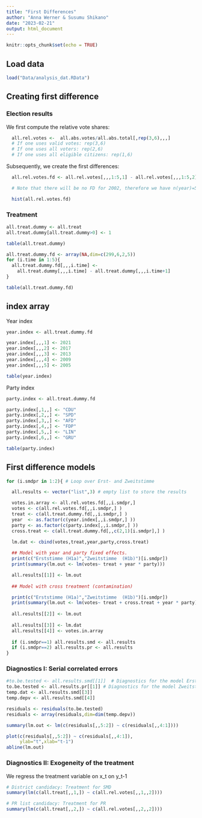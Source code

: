 ```yaml
---
title: "First Differences"
author: "Anna Werner & Susumu Shikano"
date: "2023-02-21"
output: html_document
---
```


```r
knitr::opts_chunk$set(echo = TRUE)
```


## Load data

```r
load("Data/analysis_dat.RData")
```


## Creating first difference

### Election results

We first compute the relative vote shares: 

```r

  all.rel.votes <-  all.abs.votes/all.abs.total[,rep(3,6),,,] 
  # If one uses valid votes: rep(3,6)
  # If one uses all voters: rep(2,6)
  # If one uses all eligible citizens: rep(1,6)

```

Subsequently, we create the first differences:


```r
  all.rel.votes.fd <- all.rel.votes[,,,1:5,1] - all.rel.votes[,,,1:5,2]

  # Note that there will be no FD for 2002, therefore we have n(year)=5.

  hist(all.rel.votes.fd)
```

### Treatment

```r

all.treat.dummy <- all.treat
all.treat.dummy[all.treat.dummy>0] <- 1

table(all.treat.dummy)

all.treat.dummy.fd <- array(NA,dim=c(299,6,2,5))
for (i.time in 1:5){
  all.treat.dummy.fd[,,,i.time] <-  
    all.treat.dummy[,,,i.time] - all.treat.dummy[,,,i.time+1] 
}

table(all.treat.dummy.fd)

```

## index array

Year index

```r
year.index <- all.treat.dummy.fd

year.index[,,,1] <- 2021
year.index[,,,2] <- 2017
year.index[,,,3] <- 2013
year.index[,,,4] <- 2009
year.index[,,,5] <- 2005

table(year.index)

```

Party index

```r
party.index <- all.treat.dummy.fd

party.index[,1,,] <- "CDU"
party.index[,2,,] <- "SPD"
party.index[,3,,] <- "AFD"
party.index[,4,,] <- "FDP"
party.index[,5,,] <- "LIN"
party.index[,6,,] <- "GRU"

table(party.index)
```

## First difference models

```r


for (i.smdpr in 1:2){ # Loop over Erst- and Zweitstimme

  all.results <- vector("list",3) # empty list to store the results

  votes.in.array <- all.rel.votes.fd[,,i.smdpr,]
  votes <- c(all.rel.votes.fd[,,i.smdpr,] )
  treat <- c(all.treat.dummy.fd[,,i.smdpr,] )
  year  <- as.factor(c(year.index[,,i.smdpr,] ))
  party <- as.factor(c(party.index[,,i.smdpr,] ))
  cross.treat <- c(all.treat.dummy.fd[,,c(2,1)[i.smdpr],] )

  lm.dat <- cbind(votes,treat,year,party,cross.treat)
  
  ## Model with year and party fixed effects.
  print(c("Erststimme (H1a)","Zweitstimme  (H1b)")[i.smdpr])
  print(summary(lm.out <- lm(votes~ treat + year * party)))

  all.results[[1]] <- lm.out
  
  ## Model with cross treatment (contamination)

  print(c("Erststimme (H1a)","Zweitstimme  (H1b)")[i.smdpr])
  print(summary(lm.out <- lm(votes~ treat + cross.treat + year * party)))
  
  all.results[[2]] <- lm.out
  
  all.results[[3]] <- lm.dat
  all.results[[4]] <- votes.in.array
  
  if (i.smdpr==1) all.results.smd <- all.results
  if (i.smdpr==2) all.results.pr <- all.results
}


```

### Diagnostics I: Serial correlated errors


```r

#to.be.tested <- all.results.smd[[1]]  # Diagnostics for the model Erststimme
to.be.tested <- all.results.pr[[1]] # Diagnostics for the model Zweitstimme
temp.dat <- all.results.smd[[3]]
temp.depv <- all.results.smd[[4]]

residuals <- residuals(to.be.tested)
residuals <- array(residuals,dim=dim(temp.depv))

summary(lm.out <- lm(c(residuals[,,5:2]) ~ c(residuals[,,4:1])))

plot(c(residuals[,,5:2]) ~ c(residuals[,,4:1]),
     ylab="t",xlab="t-1")
abline(lm.out)

```


### Diagnostics II: Exogeneity of the treatment

We regress the treatment variable on x_t on y_t-1

```r

# District candidacy: Treatment for SMD
summary(lm(c(all.treat[,,1,]) ~ c(all.rel.votes[,,1,,2])))

# PR list candidacy: Treatment for PR
summary(lm(c(all.treat[,,2,]) ~ c(all.rel.votes[,,2,,2])))


```





